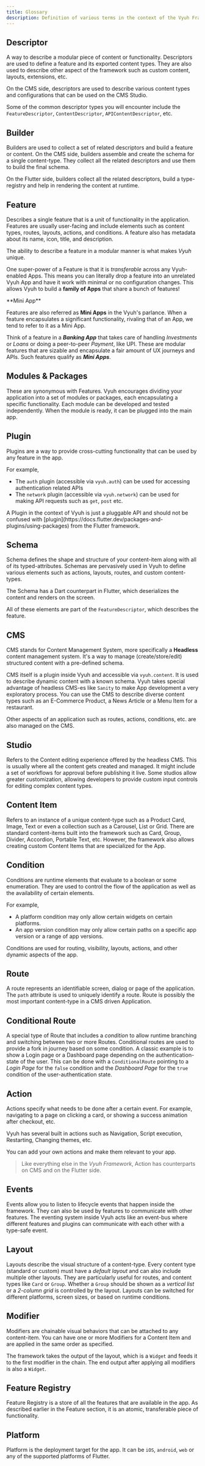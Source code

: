 ```yaml
---
title: Glossary
description: Definition of various terms in the context of the Vyuh Framework
---
```



## Descriptor

A way to describe a modular piece of content or functionality. Descriptors are
used to define a feature and its exported content types. They are also used to
describe other aspect of the framework such as custom content, layouts,
extensions, etc.

On the CMS side, descriptors are used to describe various content types and
configurations that can be used on the CMS Studio.

Some of the common descriptor types you will encounter include the
`FeatureDescriptor`, `ContentDescriptor`, `APIContentDescriptor`, etc.

## Builder

Builders are used to collect a set of related descriptors and build a feature or
content. On the CMS side, builders assemble and create the schema for a single
content-type. They collect all the related descriptors and use them to build the
final schema.

On the Flutter side, builders collect all the related descriptors, build a
type-registry and help in rendering the content at runtime.

## Feature

Describes a single feature that is a unit of functionality in the application.
Features are usually user-facing and include elements such as content types,
routes, layouts, actions, and conditions. A feature also has metadata about its
name, icon, title, and description.

The ability to describe a feature in a modular manner is what makes _Vyuh_
unique.

One super-power of a Feature is that it is _transferable_ across any
Vyuh-enabled Apps. This means you can literally drop a feature into an unrelated
Vyuh App and have it work with minimal or no configuration changes. This allows
Vyuh to build a **family of Apps** that share a bunch of features!

<Aside>
 **Mini App**

Features are also referred as **Mini Apps** in the Vyuh's parlance. When a
feature encapsulates a significant functionality, rivaling that of an App, we
tend to refer to it as a Mini App.

Think of a feature in a _**Banking App**_ that takes care of handling
_Investments_ or _Loans_ or doing a peer-to-peer _Payment_, like UPI. These are
modular features that are sizable and encapsulate a fair amount of UX journeys
and APIs. Such features qualify as _**Mini Apps**_.

</Aside>

## Modules & Packages

These are synonymous with Features. Vyuh encourages dividing your application
into a set of modules or packages, each encapsulating a specific functionality.
Each module can be developed and tested independently. When the module is ready,
it can be plugged into the main app.

## Plugin

Plugins are a way to provide cross-cutting functionality that can be used by any
feature in the app.

For example,

- The `auth` plugin (accessible via `vyuh.auth`) can be used for accessing
  authentication related APIs
- The `network` plugin (accessible via `vyuh.network`) can be used for making
  API requests such as `get`, `post` etc.

<Aside>
  A Plugin in the context of Vyuh is just a pluggable API and should not be
  confused with
  [plugin](https://docs.flutter.dev/packages-and-plugins/using-packages) from
  the Flutter framework.
</Aside>

## Schema

Schema defines the shape and structure of your content-item along with all of
its typed-attributes. Schemas are pervasively used in Vyuh to define various
elements such as actions, layouts, routes, and custom content-types.

The Schema has a Dart counterpart in Flutter, which deserializes the content and
renders on the screen.

All of these elements are part of the `FeatureDescriptor`, which describes the
feature.

## CMS

CMS stands for Content Management System, more specifically a **Headless**
content management system. It's a way to manage (create/store/edit) structured
content with a pre-defined schema.

CMS itself is a plugin inside Vyuh and accessible via `vyuh.content`. It is used
to describe dynamic content with a known schema. Vyuh takes special advantage of
headless CMS-es like `Sanity` to make App development a very exploratory
process. You can use the CMS to describe diverse content types such as an
E-Commerce Product, a News Article or a Menu Item for a restaurant.

Other aspects of an application such as routes, actions, conditions, etc. are
also managed on the CMS.

## Studio

Refers to the Content editing experience offered by the headless CMS. This is
usually where all the content gets created and managed. It might include a set
of workflows for approval before publishing it live. Some studios allow greater
customization, allowing developers to provide custom input controls for editing
complex content types.

## Content Item

Refers to an instance of a unique content-type such as a Product Card, Image,
Text or even a collection such as a Carousel, List or Grid. There are standard
content-items built into the framework such as Card, Group, Divider, Accordion,
Portable Text, etc. However, the framework also allows creating custom Content
Items that are specialized for the App.

## Condition

Conditions are runtime elements that evaluate to a boolean or some enumeration.
They are used to control the flow of the application as well as the availability
of certain elements.

For example,

- A platform condition may only allow certain widgets on certain platforms.
- An app version condition may only allow certain paths on a specific app
  version or a range of app versions.

Conditions are used for routing, visibility, layouts, actions, and other dynamic
aspects of the app.

## Route

A route represents an identifiable screen, dialog or page of the application.
The `path` attribute is used to uniquely identify a route. Route is possibly the
most important content-type in a CMS driven Application.

## Conditional Route

A special type of Route that includes a _condition_ to allow runtime branching
and switching between two or more Routes. Conditional routes are used to provide
a fork in journey based on some condition. A classic example is to show a Login
page or a Dashboard page depending on the authentication-state of the user. This
can be done with a `ConditionalRoute` pointing to a _Login Page_ for the `false`
condition and the _Dashboard Page_ for the `true` condition of the
user-authentication state.

## Action

Actions specify what needs to be done after a certain event. For example,
navigating to a page on clicking a card, or showing a success animation after
checkout, etc.

Vyuh has several built in actions such as Navigation, Script execution,
Restarting, Changing themes, etc.

You can add your own actions and make them relevant to your app.

> Like everything else in the _Vyuh Framework_, Action has counterparts on CMS
> and on the Flutter side.

## Events

Events allow you to listen to lifecycle events that happen inside the framework.
They can also be used by features to communicate with other features. The
eventing system inside Vyuh acts like an event-bus where different features and
plugins can communicate with each other with a type-safe event.

## Layout

Layouts describe the visual structure of a content-type. Every content type
(standard or custom) must have a _default layout_ and can also include multiple
other layouts. They are particularly useful for routes, and content types like
`Card` or `Group`. Whether a `Group` should be shown as a _vertical list_ or a
_2-column grid_ is controlled by the layout. Layouts can be switched for
different platforms, screen sizes, or based on runtime conditions.

## Modifier <sup><Badge text="New" /></sup>

Modifiers are chainable visual behaviors that can be attached to any
content-item. You can have one or more Modifiers for a Content Item and are
applied in the same order as specified.

The framework takes the output of the layout, which is a `Widget` and feeds it
to the first modifier in the chain. The end output after applying all modifiers
is also a `Widget`.

## Feature Registry

Feature Registry is a store of all the features that are available in the app.
As described earlier in the Feature section, it is an atomic, transferable piece
of functionality.

## Platform

Platform is the deployment target for the app. It can be `iOS`, `android`, `web`
or any of the supported platforms of Flutter.
